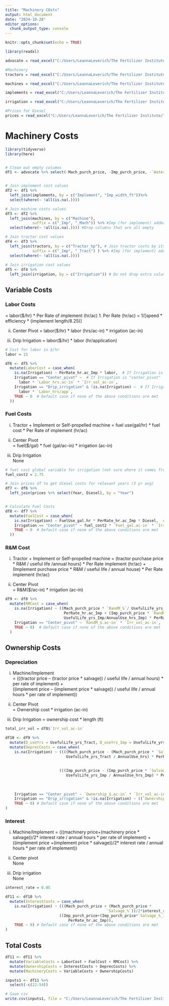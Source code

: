 ```yaml
---
title: "Machinery COsts"
output: html_document
date: "2024-10-28"
editor_options: 
  chunk_output_type: console
---
```


```r
knitr::opts_chunk$set(echo = TRUE)
```

```r
library(readxl)

advocate = read_excel("C:/Users/LeannaLeverich/The Fertilizer Institute/TFI - Programs/Research/4R/4R Calculator/Leanna's Calculator/DE Inputs.xlsx")
```


```r
#Machinery 
tractors = read_excel("C:/Users/LeannaLeverich/The Fertilizer Institute/TFI - Programs/Research/4R/4R Calculator/Leanna's Calculator/Machinery.xlsx", sheet = 1)

machines = read_excel("C:/Users/LeannaLeverich/The Fertilizer Institute/TFI - Programs/Research/4R/4R Calculator/Leanna's Calculator/Machinery.xlsx", sheet = 2)

implements = read_excel("C:/Users/LeannaLeverich/The Fertilizer Institute/TFI - Programs/Research/4R/4R Calculator/Leanna's Calculator/Machinery.xlsx", sheet = 3)

irrigation = read_excel("C:/Users/LeannaLeverich/The Fertilizer Institute/TFI - Programs/Research/4R/4R Calculator/Leanna's Calculator/Machinery.xlsx", sheet = 4)

#Prices for Diesel
prices = read_excel("C:/Users/LeannaLeverich/The Fertilizer Institute/TFI - Programs/Research/4R/4R Calculator/Leanna's Calculator/FertilizerPrices_Dec2024.xlsx", sheet = 2)

```


# Machinery Costs 

```r
library(tidyverse)
library(here)


# Clean out empty columns 
df1 <- advocate %>% select(-Mach_purch_price, -Imp_purch_price, -`Water_costs_$.ac-in`, -`Micro_$.ton`, -`other_fert_$.ton`, -`Inhibitor_$.ton`)


# Join implement cost values 
df2 <- df1 %>%
  left_join(implements, by = c("Implement", "Imp_width_ft"))%>%
  select(where(~ !all(is.na(.))))

# Join machine costs values
df3 <- df2 %>%
  left_join(machines, by = c("Machine"), 
            suffix = c("_Imp", "_Mach")) %>% #Imp (for implement) added to original columns 
  select(where(~ !all(is.na(.)))) #Drop columns that are all empty 

# Join tractor cost values
df4 <- df3 %>%
  left_join(tractors, by = c("Tractor_hp"), # Join tractor costs by its HP class 
            suffix = c("_Imp", "_Tract") ) %>% #Imp (for implement) added to original columns 
  select(where(~ !all(is.na(.))))
  
# Join irrigation cost values 
df5 <- df4 %>%
  left_join(irrigation, by = c("Irrigation")) # Do not drop extra columns for calculation of cost as placeholder columns 

```

## Variable Costs 
### Labor Costs 
= labor($/hr) * Per Rate of implement (hr/ac)
1.	Per Rate (hr/ac) = 1/[speed * efficiency * (implement length/8.25)]

ii.	Center Pivot 
= labor($/hr) * labor (hrs/ac-in) * irrigation (ac-in) 

iii.	Drip Irrigation 
= labor($/hr) * labor (hr/application) 

```r
# Cost for labor in $/hr 
labor = 15 

df6 <- df5 %>%
  mutate(LaborCost = case_when(
    is.na(Irrigation) ~ PerRate_hr.ac_Imp * labor,  # If Irrigation is NA
    Irrigation == "Center_pivot" ~  # If Irrigation is "center_pivot"
      labor * `Labor_hrs.ac-in` * `Irr_vol_ac-in`, 
    Irrigation == "Drip_irrigation" & !is.na(Irrigation) ~  # If Irrigation is "drip_irrigation"
      labor * `Labor_hrs/app`, 
    TRUE ~ 0  # Default case if none of the above conditions are met
  ))

```

### Fuel Costs 
i. Tractor + Implement or Self-propelled machine 
= fuel use(gal/hr) * fuel cost * Per Rate of implement (hr/ac) 

ii. Center Pivot  
= fuel($/gal) * fuel (gal/ac-in) * irrigation (ac-in)  

iii. Drip Irrigation  
None 

```r
# fuel cost global variable for irrigation (not sure where it comes from - could use average?)**
fuel_cost2 = 2.75

# Join prices df to get diesel costs for relevant years (3 yr avg)
df7 <- df6 %>%
  left_join(prices %>% select(Year, Diesel), by = "Year")


# Calculate Fuel Costs 
df8 <- df7 %>%
  mutate(FuelCost = case_when(
    is.na(Irrigation) ~ FuelUse_gal.hr * PerRate_hr.ac_Imp * Diesel,  # If Irrigation is NA
    Irrigation == "Center_pivot" ~ fuel_cost2 * `Fuel_gal.ac-in` * `Irr_vol_ac-in`,  # If Irrigation is "center_pivot"
    TRUE ~ 0  # Default case if none of the above conditions are met
  ))
```

### R&M Cost  
i. Tractor + Implement or Self-propelled machine 
= (tractor purchase price * R&M / useful life /annual hours) * Per Rate implement (hr/ac) +  
(Implement purchase price * R&M / useful life / annual house) * Per Rate implement (hr/ac) 

ii. Center Pivot  
= R&M($/ac-in) * irrigation (ac-in)

```r
df9 <- df8 %>%
  mutate(RMCost = case_when(
    is.na(Irrigation) ~ ((Mach_purch_price * `RandM_%`/ UsefulLife_yrs_Tract / AnnualUse_hrs) *
                          PerRate_hr.ac_Imp + (Imp_purch_price * `RandM_%_Imp`/
                          UsefulLife_yrs_Imp/AnnualUse_hrs_Imp) * PerRate_hr.ac_Imp), # If Irrigation is NA
    Irrigation == "Center_pivot" ~ `RandM_$.ac-in` * `Irr_vol_ac-in`,  # If Irrigation is "center_pivot"
    TRUE ~ 0)  # Default case if none of the above conditions are met
  )
```

## Ownership Costs 

### Depreciation 
  
i. Machine/Implement  
= (((tractor price – (tractor price * salvage)) / useful life / annual hours) * per rate of implement) +  
((implement price – (implement price * salvage)) / useful life / annual hours * per rate of implement))  

ii. Center Pivot  
= Ownership cost * irrigation (ac-in)  

iii. Drip Irrigation
= ownership cost * length (ft) 

```r
total_irr_vol = df8$`Irr_vol_ac-in`

df10 <- df9 %>%
  mutate(D_useYrs = UsefulLife_yrs_Tract, D_useYrs_Imp = UsefulLife_yrs_Imp) %>%
  mutate(DeprecCosts = case_when(
    is.na(Irrigation) ~ ((((Mach_purch_price - (Mach_purch_price * `Salvage_%`))/
                           UsefulLife_yrs_Tract / AnnualUse_hrs) * PerRate_hr.ac_Imp) +
      
      
                        (((Imp_purch_price - (Imp_purch_price * `Salvage_%_Imp`)) / 
                           UsefulLife_yrs_Imp / AnnualUse_hrs_Imp) * PerRate_hr.ac_Imp)),  # If Irrigation is NA
    
    
    
    Irrigation == "Center_pivot" ~ `Ownership_$.ac-in` * `Irr_vol_ac-in`,  # If Irrigation is "center_pivot"
    Irrigation == "Drip_irrigation" & !is.na(Irrigation) ~ ((`Ownership_$.ft` * `Imp_width_ft_Imp`) * (`Irr_vol_ac-in`/total_irr_vol)),
    TRUE ~ 0) # Default case if none of the above conditions are met
)
```
### Interest 

i. Machine/Implement 
= (((machinery price+(machinery price * salvage))/2* interest rate / annual hours * per rate of implement) + 
((implement price +(implement price * salvage))/2* interest rate / annual hours * per rate of implement))

ii. Center pivot  
None 

iii. Drip irrigation  
None

```r
interest_rate = 0.05

df11 <- df10 %>%
  mutate(InterestCosts = case_when(
    is.na(Irrigation) ~ (((Mach_purch_price + (Mach_purch_price * 
                                             `Salvage_%`))/2*interest_rate/AnnualUse_hrs*PerRate_hr.ac_Imp) +
                        ((Imp_purch_price+(Imp_purch_price*`Salvage_%_Imp`))/2*interest_rate/AnnualUse_hrs_Imp *
                            PerRate_hr.ac_Imp)),
    TRUE ~ 0) # Default case if none of the above conditions are met
)
```

## Total Costs 
```r
df11 <- df11 %>% 
  mutate(VariableCosts = LaborCost + FuelCost + RMCost) %>%
  mutate(OwnershipCosts = InterestCosts + DeprecCosts) %>%
  mutate(MachineryCosts = VariableCosts + OwnershipCosts) 

inputs1 <- df11 %>%
  select(-c(22:54))

# Save csv
write.csv(inputs1, file = "C:/Users/LeannaLeverich/The Fertilizer Institute/TFI - Programs/Research/4R/4R Calculator/Leanna's Calculator/DE Inputs_Costs.csv", row.names = FALSE)
```

